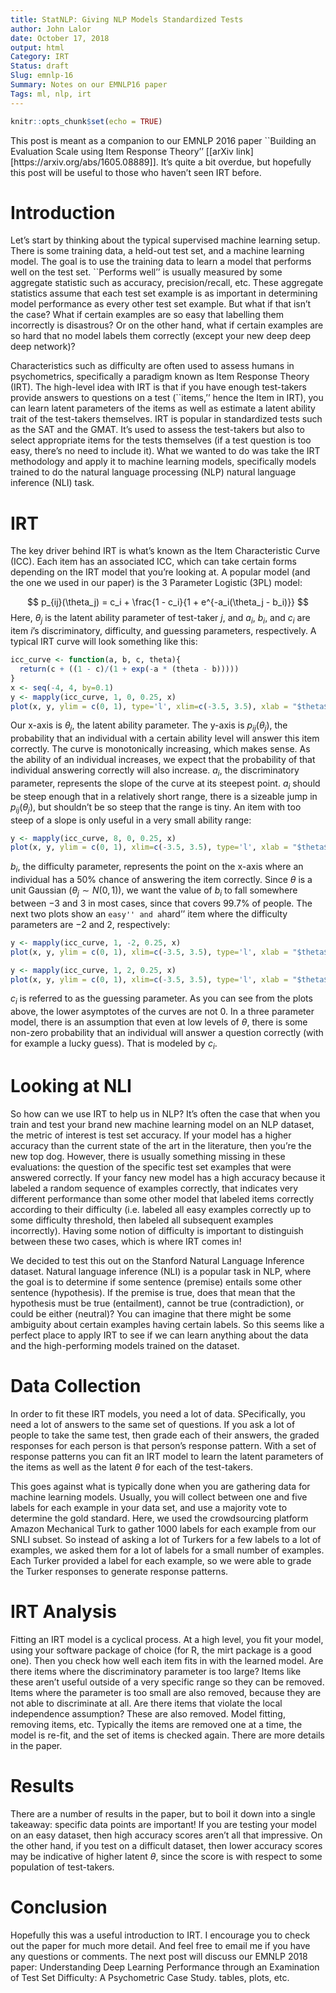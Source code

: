 ```yaml
---
title: StatNLP: Giving NLP Models Standardized Tests
author: John Lalor
date: October 17, 2018
output: html
Category: IRT
Status: draft
Slug: emnlp-16
Summary: Notes on our EMNLP16 paper
Tags: ml, nlp, irt
---
```


```r
knitr::opts_chunk$set(echo = TRUE)
```

This post is meant as a companion to our EMNLP 2016 paper ``Building an Evaluation Scale using Item Response Theory'' [[arXiv link][https://arxiv.org/abs/1605.08889]]. 
It's quite a bit overdue, but hopefully this post will be useful to those who haven't seen IRT before.

# Introduction

Let's start by thinking about the typical supervised machine learning setup. 
There is some training data, a held-out test set, and a machine learning model.
The goal is to use the training data to learn a model that performs well on the test set.
``Performs well'' is usually measured by some aggregate statistic such as accuracy, precision/recall, etc.
These aggregate statistics assume that each test set example is as important in determining model performance as every other test set example.
But what if that isn't the case?
What if certain examples are so easy that labelling them incorrectly is disastrous?
Or on the other hand, what if certain examples are so hard that no model labels them correctly (except your new deep deep deep network)?

Characteristics such as difficulty are often used to assess humans in psychometrics, specifically a paradigm known as Item Response Theory (IRT).
The high-level idea with IRT is that if you have enough test-takers provide answers to questions on a test (``items,'' hence the Item in IRT), you can learn latent parameters of the items as well as estimate a latent ability trait of the test-takers themselves.
IRT is popular in standardized tests such as the SAT and the GMAT.
It's used to assess the test-takers but also to select appropriate items for the tests themselves (if a test question is too easy, there's no need to include it).
What we wanted to do was take the IRT methodology and apply it to machine learning models, specifically models trained to do the natural language processing (NLP) natural language inference (NLI) task.

# IRT 

The key driver behind IRT is what's known as the Item Characteristic Curve (ICC).
Each item has an associated ICC, which can take certain forms depending on the IRT model that you're looking at.
A popular model (and the one we used in our paper) is the 3 Parameter Logistic (3PL) model:

$$
p_{ij}(\theta_j) = c_i + \frac{1 - c_i}{1 + e^{-a_i(\theta_j - b_i)}}
$$
Here, $\theta_j$ is the latent ability parameter of test-taker $j$, and $a_i$, $b_i$, and $c_i$ are item $i$'s discriminatory, difficulty, and guessing parameters, respectively.
A typical IRT curve will look something like this:
 
```r

icc_curve <- function(a, b, c, theta){
  return(c + ((1 - c)/(1 + exp(-a * (theta - b)))))
}
x <- seq(-4, 4, by=0.1)
y <- mapply(icc_curve, 1, 0, 0.25, x)
plot(x, y, ylim = c(0, 1), type='l', xlim=c(-3.5, 3.5), xlab = "$theta$", ylab="p($theta$)")
```

Our x-axis is $\theta_j$, the latent ability parameter.
The y-axis is $p_{ij}(\theta_j)$, the probability that an individual with a certain ability level will answer this item correctly.
The curve is monotonically increasing, which makes sense. 
As the ability of an individual increases, we expect that the probability of that individual answering correctly will also increase.
$a_i$, the discriminatory parameter, represents the slope of the curve at its steepest point.
$a_i$ should be steep enough that in a relatively short range, there is a sizeable jump in $p_{ij}(\theta_j)$, but shouldn't be so steep that the range is tiny.
An item with too steep of a slope is only useful in a very small ability range:

```r

y <- mapply(icc_curve, 8, 0, 0.25, x)
plot(x, y, ylim = c(0, 1), xlim=c(-3.5, 3.5), type='l', xlab = "$theta$", ylab="p($theta$)")
```

$b_i$, the difficulty parameter, represents the point on the x-axis where an individual has a 50\% chance of answering the item correctly.
Since $\theta$ is a unit Gaussian ($\theta_j \sim N(0, 1)$), we want the value of $b_i$ to fall somewhere between $-3$ and $3$ in most cases, since that covers 99.7\% of people.
The next two plots show an ``easy'' and a ``hard'' item where the difficulty parameters are $-2$ and $2$, respectively:

```r

y <- mapply(icc_curve, 1, -2, 0.25, x)
plot(x, y, ylim = c(0, 1), xlim=c(-3.5, 3.5), type='l', xlab = "$theta$", ylab="p($theta$)")

```

```r
y <- mapply(icc_curve, 1, 2, 0.25, x)
plot(x, y, ylim = c(0, 1), xlim=c(-3.5, 3.5), type='l', xlab = "$theta$", ylab="p($theta$)")
```

$c_i$ is referred to as the guessing parameter. As you can see from the plots above, the lower asymptotes of the curves are not $0$. In a three parameter model, there is an assumption that even at low levels of $\theta$, there is some non-zero probability that an individual will answer a question correctly (with for example a lucky guess). That is modeled by $c_i$.

# Looking at NLI

So how can we use IRT to help us in NLP? It's often the case that when you train and test your brand new machine learning model on an NLP dataset, the metric of interest is test set accuracy. If your model has a higher accuracy than the current state of the art in the literature, then you're the new top dog. However, there is usually something missing in these evaluations: the question of the specific test set examples that were answered correctly. If your fancy new model has a high accuracy because it labeled a random sequence of examples correctly, that indicates very different performance than some other model that labeled items correctly according to their difficulty (i.e. labeled all easy examples correctly up to some difficulty threshold, then labeled all subsequent examples incorrectly). Having some notion of difficulty is important to distinguish between these two cases, which is where IRT comes in!

We decided to test this out on the Stanford Natural Language Inference dataset. Natural language inference (NLI) is a popular task in NLP, where the goal is to determine if some sentence (premise) entails some other sentence (hypothesis). If the premise is true, does that mean that the hypothesis must be true (entailment), cannot be true (contradiction), or could be either (neutral)? You can imagine that there might be some ambiguity about certain examples having certain labels. So this seems like a perfect place to apply IRT to see if we can learn anything about the data and the high-performing models trained on the dataset.

# Data Collection

In order to fit these IRT models, you need a lot of data. SPecifically, you need a lot of answers to the same set of questions. If you ask a lot of people to take the same test, then grade each of their answers, the graded responses for each person is that person's response pattern. With a set of response patterns you can fit an IRT model to learn the latent parameters of the items as well as the latent $\theta$ for each of the test-takers.

This goes against what is typically done when you are gathering data for machine learning models. Usually, you will collect between one and five labels for each example in your data set, and use a majority vote to determine the gold standard. Here, we used the crowdsourcing platform Amazon Mechanical Turk to gather 1000 labels for each example from our SNLI subset. So instead of asking a lot of Turkers for a few labels to a lot of examples, we asked them for a lot of labels for a small number of examples. Each Turker provided a label for each example, so we were able to grade the Turker responses to generate response patterns.

# IRT Analysis

Fitting an IRT model is a cyclical process. At a high level, you fit your model, using your software package of choice (for R, the mirt package is a good one). Then you check how well each item fits in with the learned model. Are there items where the discriminatory parameter is too large? Items like these aren't useful outside of a very specific range so they can be removed. Items where the parameter is too small are also removed, because they are not able to discriminate at all. Are there items that violate the local independence assumption? These are also removed.
Model fitting, removing items, etc. Typically the items are removed one at a time, the model is re-fit, and the set of items is checked again. There are more details in the paper.

# Results

There are a number of results in the paper, but to boil it down into a single takeaway: specific data points are important! If you are testing your model on an easy dataset, then high accuracy scores aren't all that impressive. On the other hand, if you test on a difficult dataset, then lower accuracy scores may be indicative of higher latent $\theta$, since the score is with respect to some population of test-takers. 

# Conclusion
Hopefully this was a useful introduction to IRT. I encourage you to check out the paper for much more detail. And feel free to email me if you have any questions or comments. The next post will discuss our EMNLP 2018 paper: Understanding Deep Learning Performance through an Examination of Test Set Difficulty: A Psychometric Case Study.
tables, plots, etc.